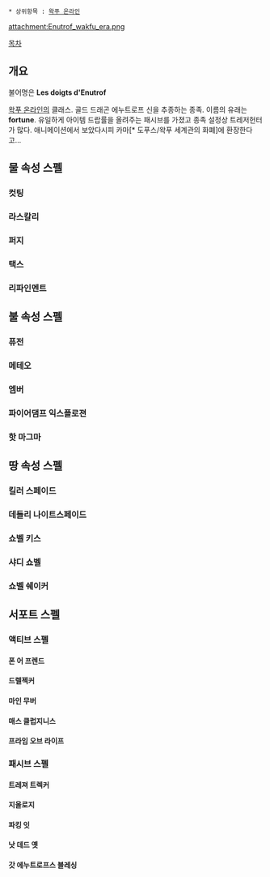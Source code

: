  * 상위항목 : [[왁푸 온라인]]

{{{+1 '''Enutrof's Fingers'''}}}

attachment:Enutrof_wakfu_era.png

[[목차]]
== 개요 ==
불어명은 '''Les doigts d'Enutrof'''

[[왁푸 온라인]]의 클래스. 
골드 드래곤 에누트로프 신을 추종하는 종족. 이름의 유래는 '''fortune'''. 
유일하게 아이템 드랍률을 올려주는 패시브를 가졌고 종족 설정상 트레저헌터가 많다. 애니메이션에서 보았다시피 카마[* 도푸스/왁푸 세계관의 화폐]에 환장한다고...

== 물 속성 스펠 ==
=== 컷팅 ===
=== 라스칼리 ===
=== 퍼지 ===
=== 택스 ===
=== 리파인멘트 ===

== 불 속성 스펠 ==
=== 퓨전 ===
=== 메테오 ===
=== 엠버 ===
=== 파이어댐프 익스플로젼 ===
=== 핫 마그마 ===

== 땅 속성 스펠 ==
=== 킬러 스페이드 ===
=== 데들리 나이트스페이드 ===
=== 쇼벨 키스 ===
=== 샤디 쇼벨 ===
=== 쇼벨 쉐이커 ===

== 서포트 스펠 ==
=== 액티브 스펠 ===
==== 폰 어 프렌드 ====
==== 드렐젝커 ====
==== 마인 무버 ====
==== 매스 클럽지니스 ====
==== 프라임 오브 라이프 ====

=== 패시브 스펠 ===
==== 트레져 트렉커 ====
==== 지올로지 ====
==== 파킹 잇 ====
==== 낫 데드 옛 ====
==== 갓 에누트로프스 블레싱 ====
